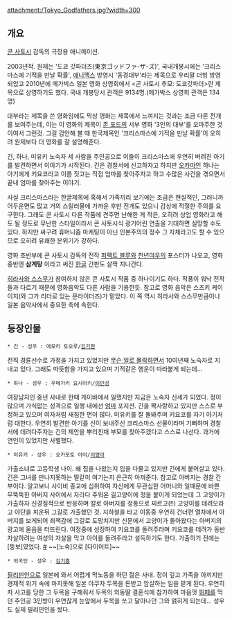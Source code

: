 attachment:/Tokyo_Godfathers.jpg?width=300

== 개요 ==
[[콘 사토시]] 감독의 극장용 애니메이션. 

2003년작. 원제는 '도쿄 갓파더즈(東京ゴッドファ-ザ-ズ)', 국내개봉시에는 '크리스마스에 기적을 만날 확률', [[애니맥스]] 방영시 '동경대부'라는 제목으로 우리말 더빙 방영되었고 2010년에 메가박스 일본 영화 상영회에서 <곤 사토시 추모: 도쿄갓파더>란 제목으로 상영하기도 했다. 국내 개봉당시 관객은 9134명.(메가박스 상영회 관객은 134명)

대부라는 제목을 쓴 영화임에도 막상 영화는 제목에서 느껴지는 것과는 조금 다른 전개를 보여주는데, 이는 이 영화의 제목이 [[존 포드]]의 서부 영화 '3인의 대부'를 오마주한 것이여서 그런것. 그걸 감안해 볼 때 한국제목인 '크리스마스에 기적을 만날 확률'이 오히려 원제보다 더 영화를 잘 설명해준다.

긴, 하나, 미유키 노숙자 세 사람을 주인공으로 이들이 크리스마스에 우연히 버려진 아기를 발견하면서 이야기가 시작된다. 긴은 경찰서에 신고하자고 하지만 [[오카마]]인 하나는 아기에게 키요코라고 이름 짓고는 직접 엄마를 찾아주자고 하고 수많은 사건을 겪으면서 끝내 엄마를 찾아주는 이야기.
 
사실 크리스마스라는 한글제목에 혹해서 가족끼리 보기에는 조금은 현실적인, 그러니까 어두운면도 많고 거의 스릴러물에 가까운 후반 전개도 있으니 감상에 적절한 주의를 요구한다. 그래도 콘 사토시 다른 작품에 견주면 난해한 게 적은, 오히려 상업 영화라고 해도 될 정도로 무난한 스타일이라서 콘 사토시식 광기어린 연출을 기대하면 실망할 수도 있다. 하지만 싸구려 휴머니즘 마케팅이 아닌 인본주의의 정수 그 자체라고도 할 수 있으므로 오히려 유쾌한 분위기가 강하다. 

영화 초반부에 콘 사토시 감독의 전작 [[퍼펙트 블루]]와 [[천년여우]]의 포스터가 나오고, 영화 중반엔 '''삼계탕''' 이라고 써진 [[한글]] 간판도 살짝 지나간다.

[[히라사와 스스무]]가 참여하지 않은 콘 사토시 작품 중 하나이기도 하다. 작풍이 워낙 전작들과 다르기 때문에 영화음악도 다른 사람을 기용한듯. 참고로 영화 음악은 스즈키 케이이치(와 그가 리더로 있는 문라이더즈)가 맡았다. 이 쪽 역시 히라사와 스스무만큼이나 일본 음악사에서 중요한 축에 속한다.

== 등장인물 ==
 
 * 긴 - 성우 : 에모리 토오루/[[김기현]]
전직 경륜선수로 가정을 가지고 있었지만 [[도박|무슨 일로 몰락하면서]] 10여년째 노숙자로 지내고 있다. 그래도 따뜻함을 가지고 있으며 기적같은 행운이 따라붙게 되는데... 
 
 * 하나 - 성우 : 우메가키 요시아키/[[이인성]]
여장남자인 중년 사내로 한때 게이바에서 일했지만 지금은 노숙자 신세가 되었다. 정이 많으며 가식없는 성격으로 일행 내에선 [[엄마]] 포지션. 긴을 짝사랑하고 있지만 스스로 부정하고 있으며 여자처럼 새침한 면이 많다. 미유키를 잘 돌봐주며 키요코를 자기 아기처럼 대한다. 우연히 발견한 아기를 신이 보내주신 크리스마스 선물이라며 기뻐하며 경찰서에 데려다주자는 긴의 제안을 뿌리친채 부모를 찾아주겠다고 스스로 나선다. 과거에 연인이 있었지만 사별했다. 

 * 미유키 - 성우 : 오카모토 아야/[[이영아]]
가출소녀로 고등학생 나이. 왜 집을 나왔는지 입을 다물고 있지만 긴에게 붙어살고 있다. 긴은 그녀를 만나지못하는 딸같이 여기는지 은근히 아껴준다. 참고로 아버지는 경찰 간부이다. 알고보니 사이비 종교에 심취하여 자신에게 무관심한 어머니와 일때문에 바쁜 무뚝뚝한 아버지 사이에서 자라다 주워온 길고양이에 정을 붙이게 되었는데 그 고양이가 가출하자 신경질적으로 반응하며 칼로 아버지를 정통으로 찌르고(!!) 고양이를 데려오라고 야단을 피운뒤 그길로 가출했던 것. 지하철을 타고 이동중 우연히 건너편 열차에서 아버지를 보게되어 죄책감에 그길로 도망치지만 신문에서 고양이가 돌아왔다는 아버지의 광고에 울음을 터뜨린다. 여정중에 성장하여 키요코를 돌려주라며 키요코를 데려가 동반자살하려는 여성의 자살을 막고 아이를 돌려주라고 설득하기도 한다. 가출하기 전에는 [뚱보]였었다. [http://2.bp.blogspot.com/_3JrXVK1OHPQ/TTfoury8K0I/AAAAAAAABDc/WS1_rRN39qI/s1600/young_miyuki.jpg #] ~~[노숙]으로 [다이어트]~~
 
 * 외국인 - 성우 : [[김기흥]]
[[필리핀]]인으로 일본에 와서 어렵게 막노동을 하던 젊은 사내. 정이 깊고 가족을 아끼지만 경제적 위기 속에 마지못해 일본 야쿠자 두목을 돈받고 암살하는 일을 맡게 된다. 우연히 차 사고를 당한 그 두목을 구해줘서 두목의 외동딸 결혼식에 참가하여 마음껏 [[뷔페]]를 먹던 주인공 3인방이 우연찮게 눈앞에서 두목을 쏘고 달아나던 그와 얽히게 되는데... 성우도 실제 필리핀인을 썼다.
